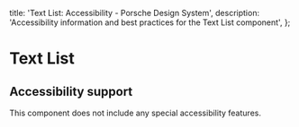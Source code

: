 
  title: 'Text List: Accessibility - Porsche Design System',
  description: 'Accessibility information and best practices for the Text List component',
};

# Text List <ComponentStatus tagName="p-text-list"></ComponentStatus>

## Accessibility support

This component does not include any special accessibility features.
